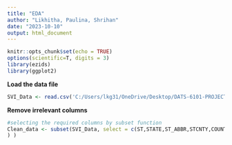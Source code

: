 ```yaml
---
title: "EDA"
author: "Likhitha, Paulina, Shrihan"
date: "2023-10-10"
output: html_document
---
```



```r
knitr::opts_chunk$set(echo = TRUE)
options(scientific=T, digits = 3) 
library(ezids)
library(ggplot2)
```



**Load the data file**

```r
SVI_Data <- read.csv('C:/Users/lkg31/OneDrive/Desktop/DATS-6101-PROJECT/SVI_2020_US.csv')
```

**Remove irrelevant columns**

```r
#selecting the required columns by subset function
Clean_data <- subset(SVI_Data, select = c(ST,STATE,ST_ABBR,STCNTY,COUNTY,FIPS,LOCATION,AREA_SQMI,E_TOTPOP,	M_TOTPOP
) )
```

